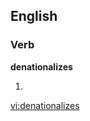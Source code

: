
==English==

===Verb===
'''denationalizes'''

# {{third-person singular of|[[denationalize]]}}

[[vi:denationalizes]]